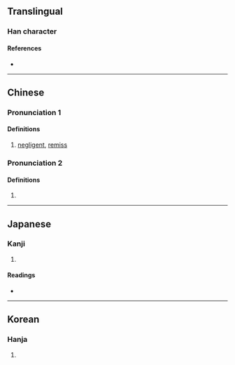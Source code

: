 {{character info/new}}
==Translingual==

===Han character===
{{Han char|rn=9|rad=人|as=11|sn=13|four=26247|canj=OAWE|ids=⿰亻曼}}

====References====
* {{Han ref|kx=0115.240|dkj=01052|dj=0246.120|hdz=10211.010|uh=50C8|ud=20680|bh=DCBB|bd=56507}}

----

==Chinese==
{{zh-forms}}

===Pronunciation 1===
{{zh-pron
|m=mán
}}

====Definitions====
{{zh-hanzi}}

# [[negligent]], [[remiss]]

===Pronunciation 2===
{{zh-pron
|m=màn
|c=maan6
}}

====Definitions====
{{zh-hanzi}}

# {{rfdef|zh}}

----

==Japanese==

===Kanji===
{{ja-kanji|grade=|rs=人11}}

# {{defn|lang=ja|sort=人11}}

====Readings====
* {{ja-readings|on=[[ばん]] (ban), [[まん]] (man)|kun=[[ゆるい]] (yurui), [[かろんずる]] (karonzuru), [[あなどる]] (anadoru)}}

----

==Korean==

===Hanja===
{{ko-hanja|hangeul=만|rv=man|mr=man}}

# {{defn|lang=ko|sort=人11}}